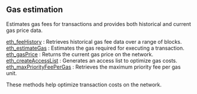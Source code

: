 
## Gas estimation

Estimates gas fees for transactions and provides both historical and current gas price data.

[eth_feeHistory](/bsc-api/gasestimation/eth_feeHistory) : Retrieves historical gas fee data over a range of blocks. \
[eth_estimateGas](/bsc-api/gasestimation/eth_estimateGas) : Estimates the gas required for executing a transaction.  \
[eth_gasPrice](/bsc-api/gasestimation/eth_gasPrice) :  Returns the current gas price on the network. \
[eth_createAccessList](/bsc-api/gasestimation/eth_createAccessList) : Generates an access list to optimize gas costs. \
[eth_maxPriorityFeePerGas](/bsc-api/gasestimation/eth_maxPriorityFeePerGas) : Retrieves the maximum priority fee per gas unit.

These methods help optimize transaction costs on the network.

<Space h={16} />
<GetStarted />